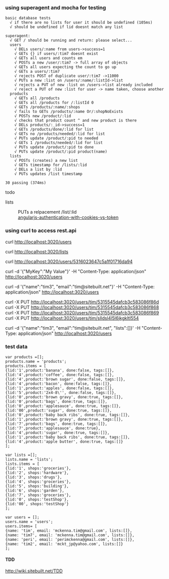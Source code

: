 ===using superagent and mocha for testing===
 basic database tests
   √ if there are no lists for user it should be undefined (105ms)
   √ should be undefined if lid doesnt match any list

 superagent:
   √ GET / should be running and return: please select...
   users
     √ DELs users/:name from users->success=1
     √ GETs {} if users/:tim7 doesnt exist
     √ GETs all users and counts em
     √ POSTs a new /user/:tim7 -> full array of objects
     √ GETs all users expecting the count to go up
     √ GETs a users/:tim7
     √ rejects POST of duplicate user/:tim7 ->11000
     √ PUTs a new :list on /users/:name/:listId->list
     √ rejects a PUT of new :list on /users->list already included
     √ reject a PUT of new :list for user -> name taken, choose another
   products
     √ GETs all /products
     √ GETs all /products for /:listId 0
     √ GETs /products/:name/:shops
     √ fails to GETs /products/:name Or/:shopNoExists
     √ POSTs new /product/:lid
     √ checks that product count ^ and new product is there
     √ DELs products/:_id->success=1
     √ GETs /products/done/:lid for list
     √ GETs no /products/needed/:lid for list
     √ PUTs update /product/:pid to needed
     √ GETs 1 /products/needed/:lid for list
     √ PUTs update /product/:pid to done
     √ PUTs update /product/:pid product(name)
   lists
     √ POSTs (creates) a new list
     √ GETs timestamp for /lists/:lid
     √ DELs a list by :lid
     √ PUTs updates /list timestamp


 30 passing (374ms)
todo

lists
:PUTs a relpacement /list/:lid 
:[http://blog.auth0.com/2014/01/07/angularjs-authentication-with-cookies-vs-token/ angularjs-authentication-with-cookies-vs-token]
===using curl to access rest.api===
curl http://localhost:3020/users

curl http://localhost:3020/lists 

curl http://localhost:3020/users/5316023647c5a1f01716da94

curl -d '{"MyKey":"My Value"}' -H "Content-Type: application/json" http://localhost:3020/users

curl -d '{"name":"tim3", "email":"tim@sitebuilt.net"}' -H "Content-Type: application/json" http://localhost:3020/users

curl -X PUT http://localhost:3020/users/tim/5315545dafcb3c583086f86d
curl -X PUT http://localhost:3020/users/tim/5315545dafcb3c583086f868
curl -X PUT http://localhost:3020/users/tim/5315545dafcb3c583086f869
curl -X PUT http://localhost:3020/users/tim/slldsl4l5l6jkgkltl554

curl -d '{"name":"tim3", "email":"tim@sitebuilt.net", "lists":[]}' -H "Content-Type: application/json" http://localhost:3020/users

===test data===
<pre>
var products =[];
products.name = 'products';
products.items = [   
{lid:'1',product:'banana', done:false, tags:[]},
{lid:'4',product:'coffee', done:false, tags:[]},
{lid:'4',product:'brown sugar', done:false, tags:[]},
{lid:'4',product:'bacon', done:false, tags:[]},
{lid:'1',product:'apples', done:false, tags:[]},
{lid:'5',product:'2x4-8\'', done:false, tags:[]},
{lid:'0',product:'brown gravy', done:true, tags:[]},
{lid:'0',product:'bags', done:true, tags:[]},
{lid:'0',product:'applesauce', done:true, tags:[]},
{lid:'00',product:'sugar', done:true, tags:[]},
{lid:'0',product:'baby back ribs', done:true, tags:[]},
{lid:'1',product:'brown gravy', done:true, tags:[]},
{lid:'7',product:'bags', done:true, tags:[]},
{lid:'7',product:'applesauce', done:true},
{lid:'4',product:'sugar', done:true, tags:[]},
{lid:'1',product:'baby back ribs', done:true, tags:[]},
{lid:'4',product:'apple butter', done:true, tags:[]}
];

var lists =[];
lists.name = 'lists';
lists.items = [
{lid:'1', shops:'groceries'},
{lid:'2', shops:'hardware'},
{lid:'3', shops:'drugs'},
{lid:'4', shops:'groceries'},
{lid:'5', shops:'building'},
{lid:'6', shops:'garden'},
{lid:'7', shops:'groceries'},
{lid:'0', shops:'testShop'},
{lid:'00', shops:'testShop'}
];

var users = [];
users.name = 'users';
users.items= [
{name: 'tim', email: 'mckenna.tim@gmail.com', lists:[]},
{name: 'tim7', email: 'mckenna.tim@gmail.com', lists:[]},
{name: 'peri', email: 'perimckenna@gmail.com', lists:[]},
{name: 'tim2', email: 'mckt_jp@yahoo.com', lists:[]}
];

</pre>

====TDD====
http://wiki.sitebuilt.net/TDD

